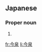 ==Japanese==
{{ja-kanjitab|いま|いずみ|yomi=k}}

===Proper noun===
{{ja-pos|いまいずみ|proper|hhira=いまいづみ}}

# {{surname|lang=ja|sort=いまいずみ}}

[[fr:今泉]]
[[li:今泉]]